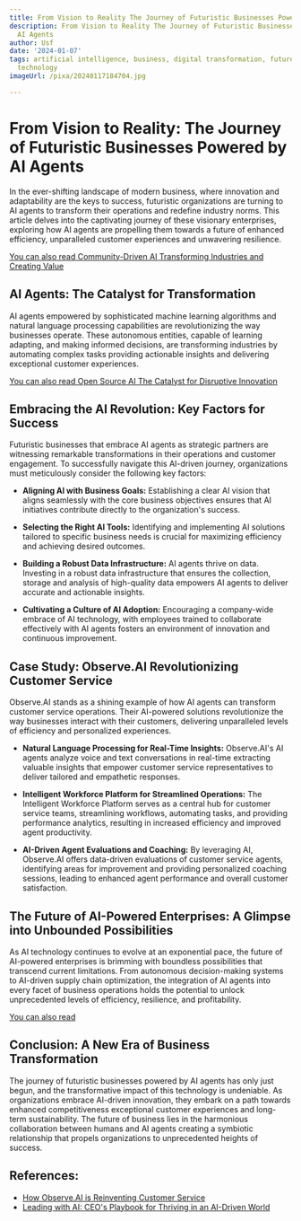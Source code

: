 ```yaml
---
title: From Vision to Reality The Journey of Futuristic Businesses Powered by AI Agents
description: From Vision to Reality The Journey of Futuristic Businesses Powered by
  AI Agents
author: Usf
date: '2024-01-07'
tags: artificial intelligence, business, digital transformation, future of work, innovation,
  technology
imageUrl: /pixa/20240117184704.jpg

---
```

# From Vision to Reality: The Journey of Futuristic Businesses Powered by AI Agents

In the ever-shifting landscape of modern business, where innovation and adaptability are the keys to success, futuristic organizations are turning to AI agents to  transform their operations and redefine  industry norms. This article delves into the captivating  journey of these visionary enterprises, exploring how AI agents are propelling them towards a future of enhanced efficiency, unparalleled customer experiences and unwavering resilience.

[You can also read Community-Driven  AI Transforming Industries and Creating Value](Community-Driven%20AI%20Transforming%20Industries%20and%20Creating%20Value)


## AI  Agents: The Catalyst for Transformation

AI agents empowered by sophisticated machine learning algorithms and natural language processing capabilities are revolutionizing the way businesses operate. These autonomous entities, capable of learning adapting,  and making  informed decisions, are transforming industries  by automating complex tasks providing actionable insights  and  delivering  exceptional customer experiences.

[You can also read Open Source  AI The Catalyst  for Disruptive Innovation](Open%20Source%20AI%20The%20Catalyst%20for%20Disruptive%20Innovation)


## Embracing  the AI Revolution: Key Factors  for Success

Futuristic businesses that embrace AI agents as strategic partners are witnessing remarkable transformations in their  operations and  customer engagement. To successfully navigate this AI-driven journey, organizations must  meticulously consider the following  key factors:

- **Aligning AI with Business Goals:** Establishing a clear AI vision that  aligns seamlessly with the core business objectives ensures that AI initiatives contribute directly to the organization's success.

- **Selecting the Right  AI Tools:** Identifying and  implementing AI solutions tailored  to specific business needs is  crucial for maximizing efficiency and achieving desired outcomes.

- **Building a Robust Data Infrastructure:** AI agents thrive on data. Investing in a robust data infrastructure that ensures  the collection, storage and analysis of high-quality data empowers AI agents to deliver accurate and actionable  insights.

- **Cultivating  a  Culture of AI  Adoption:** Encouraging a company-wide embrace  of AI technology, with employees trained to collaborate  effectively with AI agents fosters an environment of innovation and continuous improvement.

## Case Study: Observe.AI Revolutionizing Customer Service

Observe.AI stands as a shining example of how AI agents can transform customer service operations. Their AI-powered solutions revolutionize  the way businesses interact with their  customers, delivering unparalleled levels of efficiency and personalized  experiences.

- **Natural Language Processing for Real-Time Insights:** Observe.AI's AI agents analyze voice and text conversations in real-time extracting valuable insights that empower customer service  representatives to  deliver tailored and empathetic responses.

- **Intelligent Workforce Platform  for Streamlined Operations:**  The Intelligent Workforce Platform serves as a central hub for customer service teams, streamlining  workflows, automating tasks, and providing  performance analytics,  resulting in increased efficiency and improved agent productivity.

- **AI-Driven Agent Evaluations and Coaching:** By leveraging AI, Observe.AI offers data-driven evaluations of customer service agents, identifying areas for improvement and  providing personalized  coaching sessions, leading to enhanced agent performance  and  overall customer satisfaction.

## The Future of AI-Powered Enterprises: A Glimpse  into Unbounded Possibilities

As AI technology  continues to evolve  at an exponential pace, the future of AI-powered enterprises  is brimming with boundless possibilities that transcend current limitations. From autonomous decision-making systems to AI-driven supply  chain optimization, the integration of AI agents into every facet of business operations holds the  potential to unlock unprecedented levels  of efficiency, resilience, and profitability.

[You can also  read ]()


## Conclusion: A New Era of Business Transformation

The journey of futuristic businesses powered  by AI agents has only just begun, and the transformative impact of this technology is undeniable. As organizations embrace AI-driven innovation, they embark on a path towards enhanced competitiveness exceptional customer experiences and long-term sustainability. The  future of business lies  in the harmonious collaboration between humans and AI agents  creating a symbiotic  relationship that propels organizations to unprecedented heights of success.

## References:
- [How Observe.AI is Reinventing Customer Service](https://siliconvalley.center/blog/the-next-wave-of-ai-how-observe-ai-is-reinventing-customer-service)
- [Leading with AI: CEO's Playbook for Thriving in an AI-Driven World](https://www.linkedin.com/pulse/leading-ai-ceos-playbook-thriving-ai-driven-world-yobiapp)
